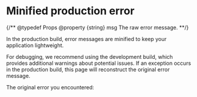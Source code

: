 # Minified production error

{/**
@typedef Props
@property {string} msg The raw error message.
**/}

In the production build, error messages are minified to keep your application lightweight.

For debugging, we recommend using the development build, which provides additional warnings about potential issues. If an exception occurs in the production build, this page will reconstruct the original error message.

The original error you encountered:

<ErrorDisplay msg={props.msg} />
